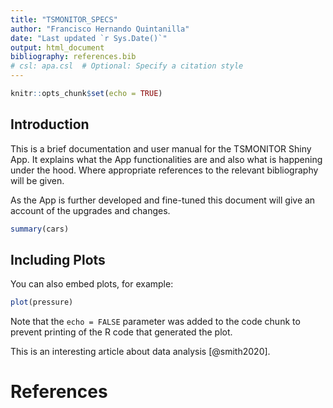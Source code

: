 ```yaml
---
title: "TSMONITOR_SPECS"
author: "Francisco Hernando Quintanilla"
date: "Last updated `r Sys.Date()`"
output: html_document
bibliography: references.bib
# csl: apa.csl  # Optional: Specify a citation style
---
```


```r
knitr::opts_chunk$set(echo = TRUE)
```

## Introduction

This is a brief documentation and user manual for the TSMONITOR Shiny App. It explains what the App functionalities are and also what is happening under the hood. Where appropriate references to the relevant bibliography will be given.

As the App is further developed and fine-tuned this document will give an account of the upgrades and changes.

```r
summary(cars)
```

## Including Plots

You can also embed plots, for example:

```r
plot(pressure)
```

Note that the `echo = FALSE` parameter was added to the code chunk to prevent printing of the R code that generated the plot.

This is an interesting article about data analysis [@smith2020].

# References
